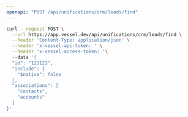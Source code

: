 ```yaml
---
openapi: "POST /api/unifications/crm/leads/find"
---
```


<RequestExample>

```bash Request
curl --request POST \
  --url https://app.vessel.dev/api/unifications/crm/leads/find \
  --header 'Content-Type: application/json' \
  --header 'x-vessel-api-token: ' \
  --header 'x-vessel-access-token: '\ 
  --data '{
  "id": "123123",
  "include": {
    "$native": false
  },
  "associations": [
    "contacts",
    "accounts"
  ]
}'
```

</RequestExample>


      